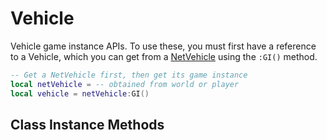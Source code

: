 
# Vehicle

Vehicle game instance APIs. To use these, you must first have a reference to a Vehicle, which you can get from a [NetVehicle](/client-api/netvehicle) using the `:GI()` method.

```lua
-- Get a NetVehicle first, then get its game instance
local netVehicle = -- obtained from world or player
local vehicle = netVehicle:GI()
```

## Class Instance Methods

<InheritedComponent className="Vehicle" />
